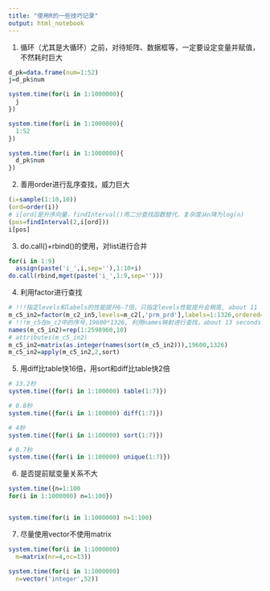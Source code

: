 ```yaml
---
title: "使用R的一些技巧记录"
output: html_notebook
---
```



1. 循环（尤其是大循环）之前，对待矩阵、数据框等，一定要设定变量并赋值，不然耗时巨大
```r
d_pk=data.frame(num=1:52)
j=d_pk$num

system.time(for(i in 1:1000000){
  j
})

system.time(for(i in 1:1000000){
  1:52
})

system.time(for(i in 1:1000000){
  d_pk$num
})
```

2. 善用order进行乱序查找，威力巨大
```r
(i=sample(1:10,10))
(ord=order(i))
# i[ord]是升序向量，findInterval()用二分查找函数替代，复杂度从n降为log(n)
(pos=findInterval(2,i[ord]))
i[pos]
```

3. do.call()+rbind()的使用，对list进行合并
```r
for(i in 1:9)
  assign(paste('i_',i,sep=''),1:10+i)
do.call(rbind,mget(paste('i_',1:9,sep='')))
```

4. 利用factor进行查找
```r
# !!!指定levels和labels的性能提升6-7倍，只指定levels性能提升会稍高, about 11 seconds
m_c5_in2=factor(m_c2_in5,levels=m_c2[,'prm_prd'],labels=1:1326,ordered=T)
# !!!m_c5在m_c2中的序号,19600*1326, 利用names映射进行查找，about 13 seconds
names(m_c5_in2)=rep(1:2598960,10)
# attributes(m_c5_in2)
m_c5_in2=matrix(as.integer(names(sort(m_c5_in2))),19600,1326)
m_c5_in2=apply(m_c5_in2,2,sort)
```


5. 用diff比table快16倍，用sort和diff比table快2倍
```r
# 13.2秒
system.time({for(i in 1:100000) table(1:7)})

# 0.8秒
system.time({for(i in 1:100000) diff(1:7)})

# 4秒
system.time({for(i in 1:100000) sort(1:7)})

# 0.7秒
system.time({for(i in 1:100000) unique(1:7)})
```


6. 是否提前赋变量关系不大
```r
system.time({n=1:100
for(i in 1:1000000) n=1:100})


system.time(for(i in 1:1000000) n=1:100)
```


7. 尽量使用vector不使用matrix
```r
system.time(for(i in 1:1000000)
  m=matrix(nr=4,nc=13))

system.time(for(i in 1:1000000)
  n=vector('integer',52))
```










